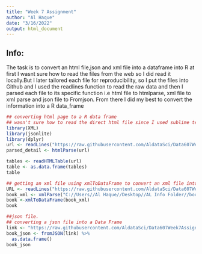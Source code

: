 ---
title: "Week 7 Assignment"
author: "Al Haque"
date: "3/16/2022"
output: html_document
---

## Info: 
 The task is to convert an html file,json and xml file into a dataframe into R at first I wasnt sure how to read the files from the web so I did read it locally.But I later tailored each file for reproducibility, so I put the files into Github and I used the readlines function to read the raw data and then I parsed each file to its specific function i.e html file to htmlparse, xml file to xml parse and json file to Fromjson. From there I did my best to convert the information into a R data_frame 

```{r}

## converting html page to a R data frame
## wasn't sure how to read the direct html file since I used sublime text edit to make the html so I used readLines to read from the raw data from Github 
library(XML)
library(jsonlite)
library(dplyr)
url <- readLines("https://raw.githubusercontent.com/AldataSci/Data607Week7Assignment/main/table.html")
parsed_detail <- htmlParse(url)

tables <- readHTMLTable(url)
table <- as.data.frame(tables)
table
```

```{r}
## getting an xml file using xmlToDataFrame to convert an xml file into a Data Frame 
URL <- readLines("https://raw.githubusercontent.com/AldataSci/Data607Week7Assignment/main/book.xml")
book_xml <- xmlParse("C://Users//Al Haque//Desktop//AL Info Folder//book.xml")
book <-xmlToDataFrame(book_xml)
book
```

```{r}
##json file.
## converting a json file into a Data Frame
link <- "https://raw.githubusercontent.com/AldataSci/Data607Week7Assignment/main/book.json"
book_json <- fromJSON(link) %>%
  as.data.frame()
book_json
```

